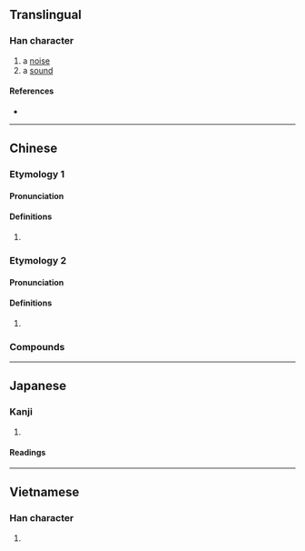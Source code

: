 {{character info/new}}
==Translingual==

===Han character===
{{Han char|rn=30|rad=口|as=06|sn=9|four=64011|canj=RJKP|ids=⿰口老}}

# a [[noise]]
# a [[sound]]

====References====
* {{Han ref|kx=0188.090|dkj=03578|dj=0407.090|hdz=10612.060|uh=54BE|ud=21694|bh=CE4C|bd=52812}}

----

==Chinese==
{{zh-forms}}

===Etymology 1===

====Pronunciation====
{{zh-pron
|m=lǎo
|c=lou5
|j=lau2
|w=3lau
|cat=part
}}

====Definitions====
{{zh-hanzi}}

# {{rfdef|zh}}

===Etymology 2===

====Pronunciation====
{{zh-pron
|mn=ló
|cat=
}}

====Definitions====
{{zh-hanzi}}

# {{zh-only|呵咾|o-ló}}

===Compounds===
{{zh-der|咕咾肉}}

----

==Japanese==

===Kanji===
{{ja-kanji|grade=|rs=口06}}

# {{defn|lang=ja|sort=口06}}

====Readings====
{{ja-readings
|goon=ろう
|kanon=ろう
|kun=こえ-<こゑ-}}

----

==Vietnamese==

===Han character===
{{vi-hantu|[[láo]], [[rảu]], [[làu]]|rs=口06}}

# {{defn|lang=vi}}